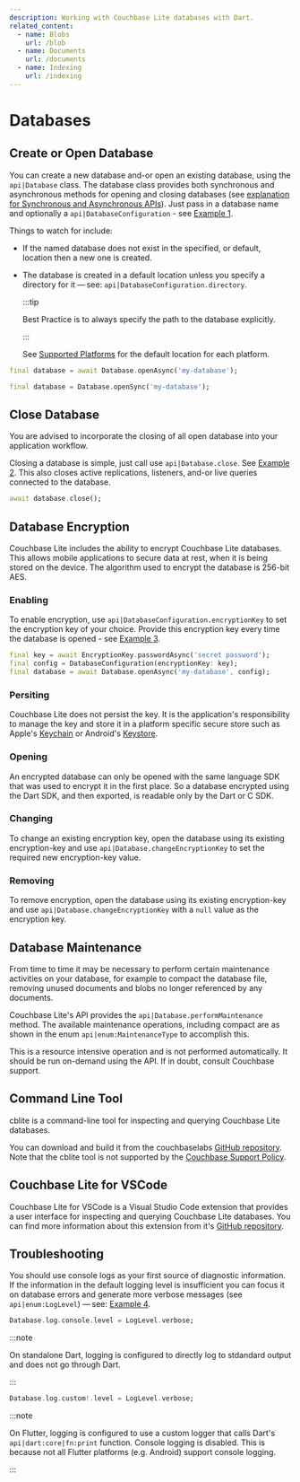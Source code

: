 ```yaml
---
description: Working with Couchbase Lite databases with Dart.
related_content:
  - name: Blobs
    url: /blob
  - name: Documents
    url: /documents
  - name: Indexing
    url: /indexing
---
```



# Databases

## Create or Open Database

You can create a new database and-or open an existing database, using the
`api|Database` class. The database class provides both synchronous and
asynchronous methods for opening and closing databases (see
[explanation for Synchronous and Asynchronous APIs](/key-concepts.mdx#sync-and-async-apis)).
Just pass in a database name and optionally a `api|DatabaseConfiguration` - see
[Example 1](#).

Things to watch for include:

- If the named database does not exist in the specified, or default, location
  then a new one is created.
- The database is created in a default location unless you specify a directory
  for it — see: `api|DatabaseConfiguration.directory`.

  :::tip

  Best Practice is to always specify the path to the database explicitly.

  :::

  See [Supported Platforms](./supported-platforms.mdx) for the default location
  for each platform.

<CodeExample id={1} title="Opening a Database">

<APITabs>
<APITab api="Async">

```dart
final database = await Database.openAsync('my-database');
```

</APITab>
<APITab api="Sync">

```dart
final database = Database.openSync('my-database');
```

</APITab>
</APITabs>

</CodeExample>

## Close Database

You are advised to incorporate the closing of all open database into your
application workflow.

Closing a database is simple, just call use `api|Database.close`. See
[Example 2](#). This also closes active replications, listeners, and-or live
queries connected to the database.

<CodeExample id={2} title="Closing a Database">

```dart
await database.close();
```

</CodeExample>

## Database Encryption

<EnterpriseFeatureCallout />

Couchbase Lite includes the ability to encrypt Couchbase Lite databases. This
allows mobile applications to secure data at rest, when it is being stored on
the device. The algorithm used to encrypt the database is 256-bit AES.

### Enabling

To enable encryption, use `api|DatabaseConfiguration.encryptionKey` to set the
encryption key of your choice. Provide this encryption key every time the
database is opened - see [Example 3](#).

<CodeExample id={3} title="Opening an Encrypted Database">

```dart
final key = await EncryptionKey.passwordAsync('secret password');
final config = DatabaseConfiguration(encryptionKey: key);
final database = await Database.openAsync('my-database', config);
```

</CodeExample>

### Persiting

Couchbase Lite does not persist the key. It is the application's responsibility
to manage the key and store it in a platform specific secure store such as
Apple's
[Keychain](https://developer.apple.com/documentation/security/keychain_services)
or Android's
[Keystore](https://developer.android.com/training/articles/keystore).

### Opening

An encrypted database can only be opened with the same language SDK that was
used to encrypt it in the first place. So a database encrypted using the Dart
SDK, and then exported, is readable only by the Dart or C SDK.

### Changing

To change an existing encryption key, open the database using its existing
encryption-key and use `api|Database.changeEncryptionKey` to set the required
new encryption-key value.

### Removing

To remove encryption, open the database using its existing encryption-key and
use `api|Database.changeEncryptionKey` with a `null` value as the encryption
key.

## Database Maintenance

From time to time it may be necessary to perform certain maintenance activities
on your database, for example to compact the database file, removing unused
documents and blobs no longer referenced by any documents.

Couchbase Lite's API provides the `api|Database.performMaintenance` method. The
available maintenance operations, including compact are as shown in the enum
`api|enum:MaintenanceType` to accomplish this.

This is a resource intensive operation and is not performed automatically. It
should be run on-demand using the API. If in doubt, consult Couchbase support.

## Command Line Tool

cblite is a command-line tool for inspecting and querying Couchbase Lite
databases.

You can download and build it from the couchbaselabs
[GitHub repository](https://github.com/couchbaselabs/couchbase-mobile-tools/blob/master/README.cblite.md).
Note that the cblite tool is not supported by the
[Couchbase Support Policy](https://www.couchbase.com/support-policy).

## Couchbase Lite for VSCode

Couchbase Lite for VSCode is a Visual Studio Code extension that provides a user
interface for inspecting and querying Couchbase Lite databases. You can find
more information about this extension from it's
[GitHub repository](https://github.com/couchbaselabs/vscode-cblite).

## Troubleshooting

You should use console logs as your first source of diagnostic information. If
the information in the default logging level is insufficient you can focus it on
database errors and generate more verbose messages (see `api|enum:LogLevel`)
— see: [Example 4](#).

<CodeExample id={4} title="Increase level of Database Log Messages">

<EmbedderTabs>
<EmbedderTab embedder="Dart">

```dart
Database.log.console.level = LogLevel.verbose;
```

:::note

On standalone Dart, logging is configured to directly log to stdandard output
and does not go through Dart.

:::

</EmbedderTab>
<EmbedderTab embedder="Flutter">

```dart
Database.log.custom!.level = LogLevel.verbose;
```

:::note

On Flutter, logging is configured to use a custom logger that calls Dart's
`api|dart:core|fn:print` function. Console logging is disabled. This is because
not all Flutter platforms (e.g. Android) support console logging.

:::

</EmbedderTab>
</EmbedderTabs>

</CodeExample>
